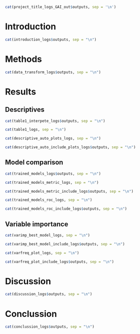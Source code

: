 ```{r echo = FALSE, results="asis"}
cat(project_title_logs_GAI_out$outputs, sep = '\n')
```

# Introduction

```{r echo = FALSE,  results="asis"}
cat(introduction_logs$outputs, sep = "\n")
```

# Methods

```{r echo = FALSE,  results="asis"}
cat(data_transform_logs$outputs, sep = "\n")
```


# Results

## Descriptives

```{r echo = FALSE,  results="asis"}
cat(table1_interpete_logs$outputs, sep = "\n")
```


```{r echo = FALSE,  results="asis"}
cat(table1_logs, sep = "\n")
```


```{r echo = FALSE,  results="asis"}
cat(descriptive_auto_plots_logs, sep = "\n")
```


```{r echo = FALSE,  results="asis"}
cat(descriptive_auto_include_plots_logs$outputs, sep = "\n")
```

## Model comparison

```{r echo = FALSE,  results="asis"}
cat(trained_models_logs$outputs, sep = "\n")
```


```{r echo = FALSE,  results="asis"}
cat(trained_models_metric_logs, sep = "\n")
```

```{r echo = FALSE,  results="asis"}
cat(trained_models_metric_include_logs$outputs, sep = "\n")
```


```{r echo = FALSE,  results="asis"}
cat(trained_models_roc_logs, sep = "\n")
```


```{r echo = FALSE,  results="asis"}
cat(trained_models_roc_include_logs$outputs, sep = "\n")
```

## Variable importance

```{r echo = FALSE,  results="asis"}
cat(varimp_best_model_logs, sep = "\n")
```


```{r echo = FALSE,  results="asis"}
cat(varimp_best_model_include_logs$outputs, sep = "\n")
```



```{r echo = FALSE,  results="asis"}
cat(varfreq_plot_logs, sep = "\n")
```



```{r echo = FALSE,  results="asis"}
cat(varfreq_plot_include_logs$outputs, sep = "\n")
```


# Discussion

```{r echo = FALSE,  results="asis"}
cat(discussion_logs$outputs, sep = "\n")
```


# Conclussion

```{r echo = FALSE,  results="asis"}
cat(conclussion_logs$outputs, sep = "\n")
```


